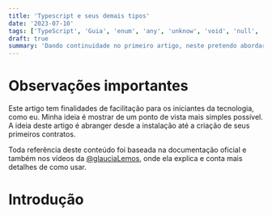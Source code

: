```yaml
---
title: 'Typescript e seus demais tipos'
date: '2023-07-10'
tags: ['TypeScript', 'Guia', 'enum', 'any', 'unknow', 'void', 'null', 'never', object]
draft: true
summary: 'Dando continuidade no primeiro artigo, neste pretendo abordar os demais tipos e mostrar suas diferenças'
---
```


# Observações importantes

Este artigo tem finalidades de facilitação para os iniciantes da tecnologia, como eu. Minha ideia é mostrar de um ponto de vista mais simples possível. A ideia deste artigo é abranger desde a instalação até a criação de seus primeiros contratos.

Toda referência deste conteúdo foi baseada na documentação oficial e também nos vídeos da [@glauciaLemos](https://www.youtube.com/watch?v=u7K1sdnCv5Y&list=PLb2HQ45KP0Wsk-p_0c6ImqBAEFEY-LU9H), onde ela explica e conta mais detalhes de como usar.

# Introdução
